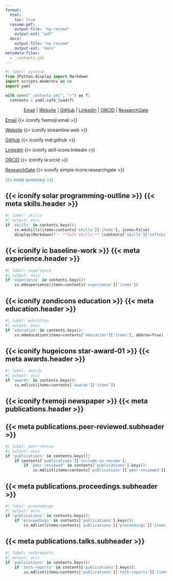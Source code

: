 ```yaml
---
format:
  html:
    toc: true
  resume-pdf:
    output-file: "my-resume"
    output-ext: "pdf"
  docx:
    output-file: "my-resume"
    output-ext: "docx"
metadata-files:
  - _contents.yml
---
```


```python
#| label: pysetup
from IPython.display import Markdown
import scripts.moderncv as cv
import yaml

with open("_contents.yml", "r") as f:
  contents = yaml.safe_load(f)
```

<!-- Header rendering for docx -->

::: {.content-visible when-format="docx"}

<div style="text-align: center">

[Email](mailto:{{< meta contact.email >}}) | [Website]({{< meta contact.website >}}) | [GitHub](https://github.com/{{< meta contact.github >}}) | [LinkedIn](https://www.linkedin.com/in/{{< meta contact.linkedin >}}) | [ORCID](https://orcid.org/{{< meta contact.orcid >}}) | [ResearchGate](https://www.researchgate.net/profile/{{< meta contact.researchgate >}})

</div>

:::

<!-- Rendering for website -->

::: {.content-visible when-format="html"}
::: {.column-margin .right-align}

[Email](mailto:{{< meta contact.email >}}) {{< iconify fxemoji:email >}}

[Website]({{< meta contact.website >}}) {{< iconify streamline:web >}}

[GitHub](https://github.com/{{< meta contact.github >}}) {{< iconify mdi:github >}}

[LinkedIn](https://www.linkedin.com/in/{{< meta contact.linkedin >}}) {{< iconify skill-icons:linkedin >}}

[ORCID](https://orcid.org/{{< meta contact.orcid >}}) {{< iconify la:orcid >}}

[ResearchGate](https://www.researchgate.net/profile/{{< meta contact.researchgate >}}) {{< iconify simple-icons:researchgate >}}

:::
:::

::: {.center}

<span style="color:#3873b3;"> *{{< meta summary >}}* </span>

:::

<!-- Skills-->

::: {.content-hidden unless-meta="skills.include-in-resume"}

# {{< iconify solar programming-outline >}} {{< meta skills.header >}}

```python
#| label: skills
#| output: asis
if 'skills' in contents.keys():
    cv.mdskills(items=contents['skills']['items'], icons=False)
    display(Markdown(f'- **Soft skills:** {contents["skills"]["softskills"]}'))
```

:::

<!-- Experience -->

::: {.content-hidden unless-meta="experience.include-in-resume"}

# {{< iconify ic baseline-work >}} {{< meta experience.header >}}

```python
#| label: experience
#| output: asis
if 'experience' in contents.keys():
    cv.mdexperience(items=contents['experience']['items'])
```

:::

<!-- Education -->

::: {.content-hidden unless-meta="education.include-in-resume"}

# {{< iconify zondicons education >}} {{< meta education.header >}}
 
```python
#| label: education
#| output: asis
if 'education' in contents.keys():
    cv.mdeducation(items=contents['education']['items'], abbrev=True)
```

:::

<!-- Awards -->

::: {.content-hidden unless-meta="awards.include-in-resume"}

# {{< iconify hugeicons star-award-01 >}} {{< meta awards.header >}}

```python
#| label: awards
#| output: asis
if 'awards' in contents.keys():
    cv.mdlist(items=contents['awards']['items'])
```

:::

<!-- Publications -->

::: {.content-hidden unless-meta="publications.include-in-resume"}

# {{< iconify fxemoji newspaper >}} {{< meta publications.header >}}

## {{< meta publications.peer-reviewed.subheader >}}

```python
#| label: peer-review
#| output: asis
if 'publications' in contents.keys():
    if contents['publications']['include-in-resume']:
        if 'peer-reviewed' in contents['publications'].keys():
            cv.mdlist(items=contents['publications']['peer-reviewed']['items'])
```

## {{< meta publications.proceedings.subheader >}}

```python
#| label: proceedings
#| output: asis
if 'publications' in contents.keys():
    if 'proceedings' in contents['publications'].keys():
        cv.mdlist(items=contents['publications']['proceedings']['items'])
```

## {{< meta publications.talks.subheader >}}

```python
#| label: techreports
#| output: asis
if 'publications' in contents.keys():
    if 'tech-reports' in contents['publications'].keys():
        cv.mdlist(items=contents['publications']['tech-reports']['items'])
```

:::